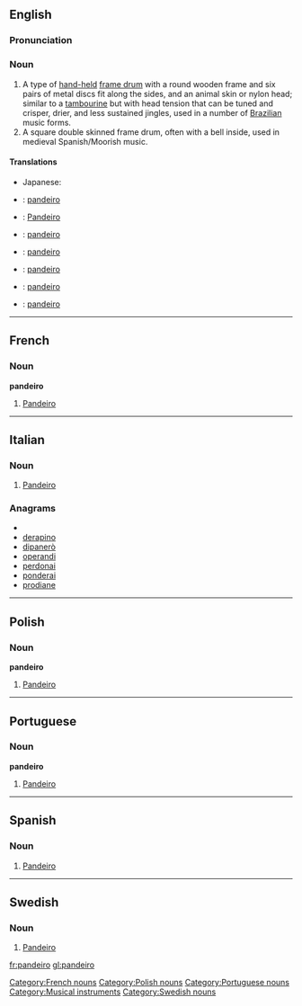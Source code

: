 {{also|Pandeiro}}
==English==

===Pronunciation===
{{IPAchar|pɐ̃ˈdejɾu}}

===Noun===
{{wikipedia}}
{{en-noun}}

# A type of [[hand-held]] [[frame drum]] with a round wooden frame and six pairs of metal discs fit along the sides, and an animal skin or nylon head; similar to a [[tambourine]] but with head tension that can be tuned and crisper, drier, and less sustained jingles, used in a number of [[Brazilian]] music forms.
# A square double skinned frame drum, often with a bell inside, used in medieval Spanish/Moorish music.

====Translations====
{{trans-top|a hand-held frame drum with a round wooden frame}}
* Japanese: {{t|ja|sc=Jpan|パンデイロ|tr=ぱんでいろ, pandeiro}}
{{trans-mid}}
{{trans-bottom}}

{{trans-top|a square double skinned frame drum}}
{{trans-mid}}
{{trans-bottom}}

{{checktrans-top}}
* {{ttbc|French}}: [[pandeiro#French|pandeiro]] {{m}}
* {{ttbc|German}}: [[Pandeiro]]
* {{ttbc|Italian}}: [[pandeiro#Italian|pandeiro]] {{m}}
{{checktrans-mid}}
* {{ttbc|Polish}}: [[pandeiro#Polish|pandeiro]]
* {{ttbc|Portuguese}}: [[pandeiro#Portuguese|pandeiro]] {{m}}
* {{ttbc|Spanish}}: [[pandeiro#Spanish|pandeiro]] {{m}}
* {{ttbc|Swedish}}: [[pandeiro#Swedish|pandeiro]]
{{checktrans-bottom}}

----

==French==

===Noun===
{{wikipedia|lang=fr}}
'''pandeiro'''

# [[pandeiro#English|Pandeiro]]

[[Category:French nouns]]

----

==Italian==

===Noun===
{{wikipedia|lang=it}}
{{it-noun|pandeir|m|o|i}}

# [[pandeiro#English|Pandeiro]]

===Anagrams===
* {{alphagram|adeinopr}}
* [[derapino#Italian|derapino]]
* [[dipanerò#Italian|dipanerò]]
* [[operandi#Italian|operandi]]
* [[perdonai#Italian|perdonai]]
* [[ponderai#Italian|ponderai]]
* [[prodiane#Italian|prodiane]]

----

==Polish==

===Noun===
{{wikipedia|lang=pl}}
'''pandeiro'''

# [[pandeiro#English|Pandeiro]]

[[Category:Polish nouns]]

----

==Portuguese==

===Noun===
{{wikipedia|lang=pt}}
'''pandeiro'''

# [[pandeiro#English|Pandeiro]]

[[Category:Portuguese nouns]]

----

==Spanish==

===Noun===
{{infl|es|noun}}

# [[pandeiro#English|Pandeiro]]

----

==Swedish==

===Noun===
{{wikipedia|lang=sv}}
{{infl|sv|noun|g=c}}
{{sv-noun-reg-r-c}}

# [[pandeiro#English|Pandeiro]]

[[Category:Musical instruments]]
[[Category:Swedish nouns]]

[[fr:pandeiro]]
[[gl:pandeiro]]
